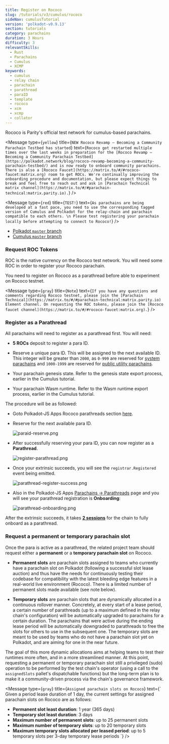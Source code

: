 ```yaml
---
title: Register on Rococo
slug: /tutorials/v3/cumulus/rococo
sideNav: cumulusTutorial
version: 'polkadot-v0.9.13'
section: tutorials
category: parachains
duration: 3 Hours
difficulty: 3
relevantSkills:
  - Rust
  - Parachains
  - Cumulus
  - XCMP
keywords:
  - cumulus
  - relay chain
  - parachain
  - parathread
  - paraID
  - template
  - rococo
  - xcm
  - xcmp
  - collator
---
```


Rococo is Parity's official test network for cumulus-based parachains.

<Message
  type={`yellow`}
  title={`NEW Rococo Revamp – Becoming a Community Parachain Testbed has started`}
  text={`
Rococo got restarted multiple times over the last weeks in preparation for the [Rococo Revamp – Becoming a Community Parachain Testbed](https://polkadot.network/blog/rococo-revamp-becoming-a-community-parachain-testbed/) and is now ready to onboard community parachains. There is also a [Rococo Faucet](https://matrix.to/#/#rococo-faucet:matrix.org) room to get ROCs. We're continually improving the onboarding procedure and documentation, but please expect things to break and feel free to reach out and ask in [Parachain Technical matrix channel](https://matrix.to/#/#parachain-technical:matrix.parity.io).
`}
/>

<Message
  type={`red`}
  title={`TEST!`}
  text={`
As parachains are being developed at a fast pace, you need to use the corresponding tagged version of Cumulus and Polkadot for the relay-chain and parachain compatible to each others.
\n
Please test registering your parachain locally before attempting to connect to Rococo!
`}
/>

<!--
TODO:FIXME: once we open again, we need to update versions and instruct on how to
check what you need on a production network (maybe as a HTG)
https://github.com/substrate-developer-hub/substrate-docs/issues/241
-->

- [Polkadot `master` branch](https://github.com/paritytech/polkadot/tree/master)
- [Cumulus `master` branch](https://github.com/paritytech/cumulus/tree/master)

### Request ROC Tokens

ROC is the native currency on the Rococo test network.
You will need some ROC in order to register your Rococo parachain.

You need to register on Rococo as a parathread before able to experiment on Rococo testnet.

<Message
  type={`gray`}
  title={`Note`}
  text={`
If you have any questions and comments regarding Rococo testnet, please join the [Parachain Technical](https://matrix.to/#/#parachain-technical:matrix.parity.io) Element channel.
On requesting the ROC tokens, please join the [Rococo faucet channel](https://matrix.to/#/#rococo-faucet:matrix.org).
`}
/>

### Register as a Parathread

All parachains will need to register as a parathread first.
You will need:

- **5 ROCs** deposit to register a para ID.

- Reserve a unique para ID. This will be assigned to the next available ID.
  This integer will be greater than `2000`, as `0-999` are reserved for [system parachains](https://wiki.polkadot.network/docs/learn-common-goods#system-level-chains) and `1000-1999` are reserved for [public utility parachains](https://wiki.polkadot.network/docs/learn-common-goods#public-utility-chains).

- Your parachain genesis state.
  Refer to the genesis state export process, earlier in the Cumulus tutorial.

- Your parachain Wasm runtime.
  Refer to the Wasm runtime export process, earlier in the Cumulus tutorial.

The procedure will be as followed:

- Goto Polkadot-JS Apps Rococo parathreads section [here](https://polkadot.js.org/apps/?rpc=wss%3A%2F%2Frococo-rpc.polkadot.io#/parachains/parathreads).

- Reserve for the next available para ID.

  ![paraid-reserve.png](../../../../src/images/tutorials/09-cumulus/paraid-reserve.png)

- After successfully reserving your para ID, you can now register as a **Parathread**.

  ![register-parathread.png](../../../../src/images/tutorials/09-cumulus/register-parathread.png)

- Once your extrinsic succeeds, you will see the `registrar.Registered` event being emitted.

  ![parathread-register-success.png](../../../../src/images/tutorials/09-cumulus/parathread-register-success.png)

- Also in the Polkadot-JS Apps [Parachains -> Parathreads](https://polkadot.js.org/apps/#/parachains/parathreads) page and you will see your parathread registration is **Onboarding**:

  ![parathread-onboarding.png](../../../../src/images/tutorials/09-cumulus/parathread-onboarding.png)

After the extrinsic succeeds, it takes [**2 sessions**](#relevant-settings) for the chain to fully onboard as a parathread.

### Request a permanent or temporary parachain slot

Once the para is active as a parathread, the related project team should request either a **permanent** or a **temporary parachain slot** on Rococo.

- **Permanent slots** are parachain slots assigned to teams who currently have a parachain slot on Polkadot (following a successful slot lease auction)
and thus have the needs for continuously testing their codebase for compatibility with the latest bleeding edge features in a real-world live environment (Rococo).
There is a limited number of permanent slots made available (see note below).

- **Temporary slots** are parachain slots that are dynamically allocated in a continuous rollover manner.
Concretely, at every start of a lease period, a certain number of parathreads (up to a maximum defined in the relay chain's configuration)
will be automatically upgraded to parachains for a certain duration. The parachains that were active during the ending
lease period will be automatically downgraded to parathreads to free the slots for others to use in the subsequent one.
The temporary slots are meant to be used by teams who do not have a parachain slot yet on Polkadot, and are aiming for one in the near future.

The goal of this more dynamic allocations aims at helping teams to test their runtimes more often, and in a more streamlined manner.
At this point, requesting a permanent or temporary parachain slot still a privileged (sudo) operation to be performed by the test chain's
operator (using a call to the `assignedSlots` pallet's dispatchable functions) but the long-term plan is to make it a community-driven process
via the chain's governance framework.

<Message
  type={`gray`}
  title={`Assigned parachain slots on Rococo`}
  text={`
Given a period lease duration of 1 day, the current settings for assigned parachain slots on Rococo are as follows:
- **Permanent slot least duration**: 1 year (365 days)
- **Temporary slot least duration**: 3 days
- **Maximum number of permanent slots**: up to 25 permanent slots
- **Maximum number of temporary slots**: up to 20 temporary slots
- **Maximum temporary slots allocated per leased period**: up to 5 temporary slots per 3-day temporary lease periods
`}
/>